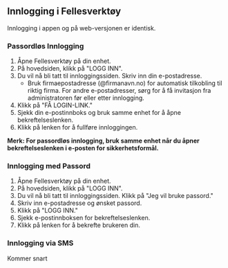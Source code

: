 ## Innlogging i Fellesverktøy

Innlogging i appen og på web-versjonen er identisk.

### Passordløs Innlogging

1. Åpne Fellesverktøy på din enhet.
2. På hovedsiden, klikk på "LOGG INN".
3. Du vil nå bli tatt til innloggingssiden. Skriv inn din e-postadresse.
   - Bruk firmaepostadresse (@firmanavn.no) for automatisk tilkobling til riktig firma. For andre e-postadresser, sørg for å få invitasjon fra administratoren før eller etter innlogging.
4. Klikk på "FÅ LOGIN-LINK."
5. Sjekk din e-postinnboks og bruk samme enhet for å åpne bekreftelseslenken.
6. Klikk på lenken for å fullføre innloggingen.

**Merk: For passordløs innlogging, bruk samme enhet når du åpner bekreftelseslenken i e-posten for sikkerhetsformål.**

### Innlogging med Passord

1. Åpne Fellesverktøy på din enhet.
2. På hovedsiden, klikk på "LOGG INN".
3. Du vil nå bli tatt til innloggingssiden. Klikk på "Jeg vil bruke passord."
4. Skriv inn e-postadresse og ønsket passord.
5. Klikk på "LOGG INN."
6. Sjekk e-postinnboksen for bekreftelseslenken.
7. Klikk på lenken for å bekrefte brukeren din.


### Innlogging via SMS 
Kommer snart

